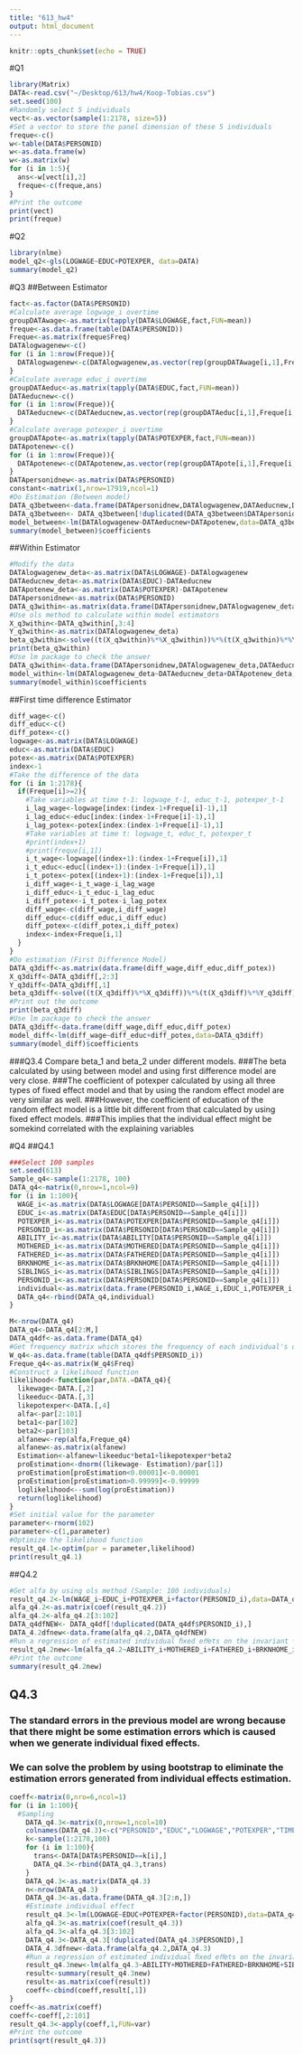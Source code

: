 ```yaml
---
title: "613_hw4"
output: html_document
---
```


```r
knitr::opts_chunk$set(echo = TRUE)
```

#Q1
```r
library(Matrix)
DATA<-read.csv("~/Desktop/613/hw4/Koop-Tobias.csv")
set.seed(100)
#Randomly select 5 individuals 
vect<-as.vector(sample(1:2178, size=5))
#Set a vector to store the panel dimension of these 5 individuals 
freque<-c()
w<-table(DATA$PERSONID)
w<-as.data.frame(w)
w<-as.matrix(w)
for (i in 1:5){
  ans<-w[vect[i],2]
  freque<-c(freque,ans)
}
#Print the outcome
print(vect)
print(freque)
```


#Q2
```r
library(nlme)
model_q2<-gls(LOGWAGE~EDUC+POTEXPER, data=DATA)
summary(model_q2)
```


#Q3
##Between Estimator
```r
fact<-as.factor(DATA$PERSONID)
#Calculate average logwage_i overtime
groupDATAwage<-as.matrix(tapply(DATA$LOGWAGE,fact,FUN=mean))
freque<-as.data.frame(table(DATA$PERSONID))
Freque<-as.matrix(freque$Freq)
DATAlogwagenew<-c()
for (i in 1:nrow(Freque)){
  DATAlogwagenew<-c(DATAlogwagenew,as.vector(rep(groupDATAwage[i,1],Freque[i,1])))
}
#Calculate average educ_i overtime
groupDATAeduc<-as.matrix(tapply(DATA$EDUC,fact,FUN=mean))
DATAeducnew<-c()
for (i in 1:nrow(Freque)){
  DATAeducnew<-c(DATAeducnew,as.vector(rep(groupDATAeduc[i,1],Freque[i,1])))
}
#Calculate average potexper_i overtime
groupDATApote<-as.matrix(tapply(DATA$POTEXPER,fact,FUN=mean))
DATApotenew<-c()
for (i in 1:nrow(Freque)){
  DATApotenew<-c(DATApotenew,as.vector(rep(groupDATApote[i,1],Freque[i,1])))
}
DATApersonidnew<-as.matrix(DATA$PERSONID)
constant<-matrix(1,nrow=17919,ncol=1)
#Do Estimation (Between model)
DATA_q3between<-data.frame(DATApersonidnew,DATAlogwagenew,DATAeducnew,DATApotenew)
DATA_q3between<- DATA_q3between[!duplicated(DATA_q3between$DATApersonidnew),]
model_between<-lm(DATAlogwagenew~DATAeducnew+DATApotenew,data=DATA_q3between)
summary(model_between)$coefficients
```

##Within Estimator
```r
#Modify the data
DATAlogwagenew_deta<-as.matrix(DATA$LOGWAGE)-DATAlogwagenew
DATAeducnew_deta<-as.matrix(DATA$EDUC)-DATAeducnew
DATApotenew_deta<-as.matrix(DATA$POTEXPER)-DATApotenew
DATApersonidnew<-as.matrix(DATA$PERSONID)
DATA_q3within<-as.matrix(data.frame(DATApersonidnew,DATAlogwagenew_deta,DATAeducnew_deta,DATApotenew_deta))
#Use ols method to calculate within model estimators
X_q3within<-DATA_q3within[,3:4]
Y_q3within<-as.matrix(DATAlogwagenew_deta)
beta_q3within<-solve((t(X_q3within)%*%X_q3within))%*%(t(X_q3within)%*%Y_q3within)
print(beta_q3within)
#Use lm package to check the answer
DATA_q3within<-data.frame(DATApersonidnew,DATAlogwagenew_deta,DATAeducnew_deta,DATApotenew_deta)
model_within<-lm(DATAlogwagenew_deta~DATAeducnew_deta+DATApotenew_deta,data=DATA_q3within)
summary(model_within)$coefficients
```
##First time difference Estimator
```r
diff_wage<-c()
diff_educ<-c()
diff_potex<-c()
logwage<-as.matrix(DATA$LOGWAGE)
educ<-as.matrix(DATA$EDUC)
potex<-as.matrix(DATA$POTEXPER)
index<-1
#Take the difference of the data
for (i in 1:2178){
  if(Freque[i]>=2){
    #Take variables at time t-1: logwage_t-1, educ_t-1, potexper_t-1
    i_lag_wage<-logwage[index:(index-1+Freque[i]-1),1]
    i_lag_educ<-educ[index:(index-1+Freque[i]-1),1]
    i_lag_potex<-potex[index:(index-1+Freque[i]-1),1]
    #Take variables at time t: logwage_t, educ_t, potexper_t
    #print(index+1)
    #print(freque[i,1])
    i_t_wage<-logwage[(index+1):(index-1+Freque[i]),1]
    i_t_educ<-educ[(index+1):(index-1+Freque[i]),1]
    i_t_potex<-potex[(index+1):(index-1+Freque[i]),1]
    i_diff_wage<-i_t_wage-i_lag_wage
    i_diff_educ<-i_t_educ-i_lag_educ
    i_diff_potex<-i_t_potex-i_lag_potex
    diff_wage<-c(diff_wage,i_diff_wage)
    diff_educ<-c(diff_educ,i_diff_educ)
    diff_potex<-c(diff_potex,i_diff_potex)
    index<-index+Freque[i,1]
  }
}
#Do estimation (First Difference Model)
DATA_q3diff<-as.matrix(data.frame(diff_wage,diff_educ,diff_potex))
X_q3diff<-DATA_q3diff[,2:3]
Y_q3diff<-DATA_q3diff[,1]
beta_q3diff<-solve((t(X_q3diff)%*%X_q3diff))%*%(t(X_q3diff)%*%Y_q3diff)
#Print out the outcome
print(beta_q3diff)
#Use lm package to check the answer
DATA_q3diff<-data.frame(diff_wage,diff_educ,diff_potex)
model_diff<-lm(diff_wage~diff_educ+diff_potex,data=DATA_q3diff)
summary(model_diff)$coefficients
```
###Q3.4 Compare beta_1 and beta_2 under different models. 
###The beta calculated by using between model and using first difference model are very close. 
###The coefficient of potexper calculated by using all three types of fixed effect model and that by using the random effect model are very similar as well. 
###However, the coefficient of education of the random effect model is a little bit different from that calculated by using fixed effect models.
###This implies that the individual effect might be somekind correlated with the explaining variables 

#Q4
##Q4.1
```r
###Select 100 samples
set.seed(613)
Sample_q4<-sample(1:2178, 100)
DATA_q4<-matrix(0,nrow=1,ncol=9)
for (i in 1:100){
  WAGE_i<-as.matrix(DATA$LOGWAGE[DATA$PERSONID==Sample_q4[i]])
  EDUC_i<-as.matrix(DATA$EDUC[DATA$PERSONID==Sample_q4[i]])
  POTEXPER_i<-as.matrix(DATA$POTEXPER[DATA$PERSONID==Sample_q4[i]])
  PERSONID_i<-as.matrix(DATA$PERSONID[DATA$PERSONID==Sample_q4[i]])
  ABILITY_i<-as.matrix(DATA$ABILITY[DATA$PERSONID==Sample_q4[i]])
  MOTHERED_i<-as.matrix(DATA$MOTHERED[DATA$PERSONID==Sample_q4[i]])
  FATHERED_i<-as.matrix(DATA$FATHERED[DATA$PERSONID==Sample_q4[i]])
  BRKNHOME_i<-as.matrix(DATA$BRKNHOME[DATA$PERSONID==Sample_q4[i]])
  SIBLINGS_i<-as.matrix(DATA$SIBLINGS[DATA$PERSONID==Sample_q4[i]])
  PERSONID_i<-as.matrix(DATA$PERSONID[DATA$PERSONID==Sample_q4[i]])
  individual<-as.matrix(data.frame(PERSONID_i,WAGE_i,EDUC_i,POTEXPER_i,ABILITY_i,MOTHERED_i,FATHERED_i,BRKNHOME_i,SIBLINGS_i))
  DATA_q4<-rbind(DATA_q4,individual)
}

M<-nrow(DATA_q4)
DATA_q4<-DATA_q4[2:M,]
DATA_q4df<-as.data.frame(DATA_q4)
#Get frequency matrix which stores the frequency of each individual's observations
W_q4<-as.data.frame(table(DATA_q4df$PERSONID_i))
Freque_q4<-as.matrix(W_q4$Freq)
#Construct a likelihood function
likelihood<-function(par,DATA.=DATA_q4){
  likewage<-DATA.[,2]
  likeeduc<-DATA.[,3]
  likepotexper<-DATA.[,4]
  alfa<-par[2:101]
  beta1<-par[102]
  beta2<-par[103]
  alfanew<-rep(alfa,Freque_q4)
  alfanew<-as.matrix(alfanew)
  Estimation<-alfanew+likeeduc*beta1+likepotexper*beta2
  proEstimation<-dnorm((likewage- Estimation)/par[1])
  proEstimation[proEstimation<0.00001]<-0.00001
  proEstimation[proEstimation>0.99999]<-0.99999
  loglikelihood<--sum(log(proEstimation))
  return(loglikelihood)
}
#Set initial value for the parameter
parameter<-rnorm(102)
parameter<-c(1,parameter)
#Optimize the likelihood function
result_q4.1<-optim(par = parameter,likelihood)
print(result_q4.1)
```
##Q4.2
```r
#Get alfa by using ols method (Sample: 100 individuals)
result_q4.2<-lm(WAGE_i~EDUC_i+POTEXPER_i+factor(PERSONID_i),data=DATA_q4df)
alfa_q4.2<-as.matrix(coef(result_q4.2))
alfa_q4.2<-alfa_q4.2[3:102]
DATA_q4dfNEW<- DATA_q4df[!duplicated(DATA_q4df$PERSONID_i),]
DATA_4.2dfnew<-data.frame(alfa_q4.2,DATA_q4dfNEW)
#Run a regression of estimated individual ﬁxed eﬀets on the invariant variables.
result_q4.2new<-lm(alfa_q4.2~ABILITY_i+MOTHERED_i+FATHERED_i+BRKNHOME_i+SIBLINGS_i,data=DATA_4.2dfnew)
#Print the outcome
summary(result_q4.2new)
```

## Q4.3
### The standard errors in the previous model are wrong because that there might be some estimation errors which is caused when we generate individual fixed effects.
### We can solve the problem by using bootstrap to eliminate the estimation errors generated from individual effects estimation.
```r
coeff<-matrix(0,nro=6,ncol=1)
for (i in 1:100){
  #Sampling
    DATA_q4.3<-matrix(0,nrow=1,ncol=10)
    colnames(DATA_q4.3)<-c("PERSONID","EDUC","LOGWAGE","POTEXPER","TIMETRND","ABILITY","MOTHERED","FATHERED","BRKNHOME","SIBLINGS")
    k<-sample(1:2178,100)
    for (i in 1:100){
      trans<-DATA[DATA$PERSONID==k[i],]
      DATA_q4.3<-rbind(DATA_q4.3,trans)
    }
    DATA_q4.3<-as.matrix(DATA_q4.3)
    n<-nrow(DATA_q4.3)
    DATA_q4.3<-as.data.frame(DATA_q4.3[2:n,])
    #Estimate individual effect
    result_q4.3<-lm(LOGWAGE~EDUC+POTEXPER+factor(PERSONID),data=DATA_q4.3)
    alfa_q4.3<-as.matrix(coef(result_q4.3))
    alfa_q4.3<-alfa_q4.3[3:102]
    DATA_q4.3<-DATA_q4.3[!duplicated(DATA_q4.3$PERSONID),]
    DATA_4.3dfnew<-data.frame(alfa_q4.2,DATA_q4.3)
    #Run a regression of estimated individual ﬁxed eﬀets on the invariant variables.
    result_q4.3new<-lm(alfa_q4.3~ABILITY+MOTHERED+FATHERED+BRKNHOME+SIBLINGS,data=DATA_4.3dfnew)
    result<-summary(result_q4.3new)
    result<-as.matrix(coef(result))
    coeff<-cbind(coeff,result[,1])
}
coeff<-as.matrix(coeff)
coeff<-coeff[,2:101]
result_q4.3<-apply(coeff,1,FUN=var)
#Print the outcome
print(sqrt(result_q4.3))
```
